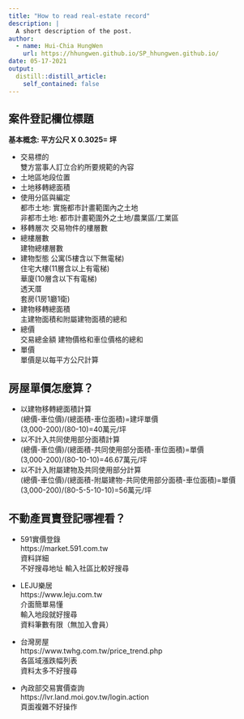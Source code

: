 ```yaml
---
title: "How to read real-estate record"
description: |
  A short description of the post.
author:
  - name: Hui-Chia HungWen
    url: https://hhungwen.github.io/SP_hhungwen.github.io/
date: 05-17-2021
output:
  distill::distill_article:
    self_contained: false
---
```


## 案件登記欄位標題


**基本概念: 平方公尺 X 0.3025= 坪**  

* 交易標的  
雙方當事人訂立合約所要規範的內容  
* 土地區地段位置  
* 土地移轉總面積  
* 使用分區與編定  
都市土地: 實施都市計畫範圍內之土地  
非都市土地: 都市計畫範圍外之土地/農業區/工業區  
* 移轉層次 
交易物件的樓層數  
* 總樓層數  
建物總樓層數
* 建物型態 
公寓(5樓含以下無電梯)  
住宅大樓(11層含以上有電梯)  
華廈(10層含以下有電梯)  
透天厝  
套房(1房1廳1衛)  
* 建物移轉總面積   
主建物面積和附屬建物面積的總和  
* 總價  
交易總金額
建物價格和車位價格的總和
* 單價  
單價是以每平方公尺計算




## 房屋單價怎麼算？  
* 以建物移轉總面積計算  
(總價-車位價)/(總面積-車位面積)=建坪單價  
(3,000-200)/(80-10)=40萬元/坪  
* 以不計入共同使用部分面積計算  
(總價-車位價)/(總面積-共同使用部分面積-車位面積)=單價  
(3,000-200)/(80-10-10)=46.67萬元/坪  
* 以不計入附屬建物及共同使用部分計算  
(總價-車位價)/(總面積-附屬建物-共同使用部分面積-車位面積)=單價  
(3,000-200)/(80-5-5-10-10)=56萬元/坪

## 不動產買賣登記哪裡看？

* 591實價登錄  
https://market.591.com.tw  
資料詳細  
不好搜尋地址 輸入社區比較好搜尋  

* LEJU樂居  
https://www.leju.com.tw  
介面簡單易懂  
輸入地段就好搜尋  
資料筆數有限（無加入會員）  

* 台灣房屋  
https://www.twhg.com.tw/price_trend.php  
各區域漲跌幅列表  
資料太多不好搜尋  

* 內政部交易實價查詢  
https://lvr.land.moi.gov.tw/login.action  
頁面複雜不好操作  


